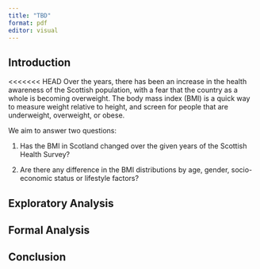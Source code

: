 ```yaml
---
title: "TBD"
format: pdf
editor: visual
---
```


## Introduction

<<<<<<< HEAD
Over the years, there has been an increase in the health awareness of the Scottish population, with a fear that the country as a whole is becoming overweight. The body mass index (BMI) is a quick way to measure weight relative to height, and screen for people that are underweight, overweight, or obese.

We aim to answer two questions:

1.  Has the BMI in Scotland changed over the given years of the Scottish Health Survey?

2.  Are there any difference in the BMI distributions by age, gender, socio-economic status or lifestyle factors?

## Exploratory Analysis

## Formal Analysis

## Conclusion
